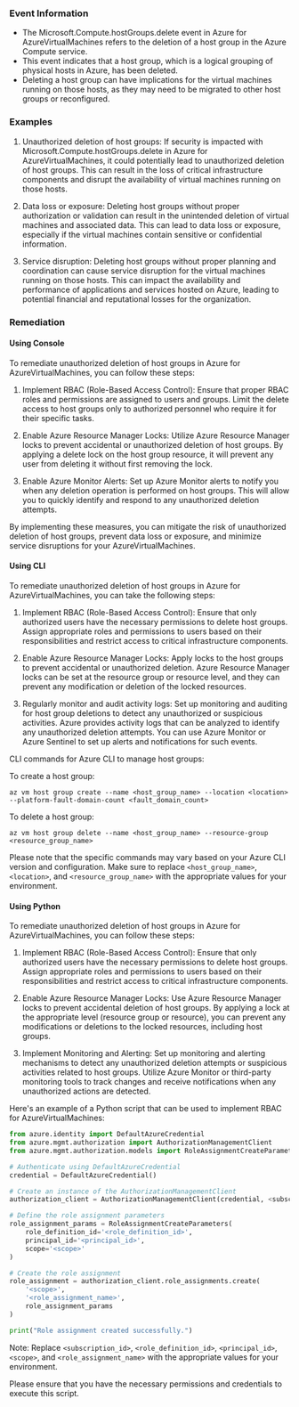 
### Event Information

- The Microsoft.Compute.hostGroups.delete event in Azure for AzureVirtualMachines refers to the deletion of a host group in the Azure Compute service.
- This event indicates that a host group, which is a logical grouping of physical hosts in Azure, has been deleted.
- Deleting a host group can have implications for the virtual machines running on those hosts, as they may need to be migrated to other host groups or reconfigured.


### Examples

1. Unauthorized deletion of host groups: If security is impacted with Microsoft.Compute.hostGroups.delete in Azure for AzureVirtualMachines, it could potentially lead to unauthorized deletion of host groups. This can result in the loss of critical infrastructure components and disrupt the availability of virtual machines running on those hosts.

2. Data loss or exposure: Deleting host groups without proper authorization or validation can result in the unintended deletion of virtual machines and associated data. This can lead to data loss or exposure, especially if the virtual machines contain sensitive or confidential information.

3. Service disruption: Deleting host groups without proper planning and coordination can cause service disruption for the virtual machines running on those hosts. This can impact the availability and performance of applications and services hosted on Azure, leading to potential financial and reputational losses for the organization.

### Remediation

#### Using Console

To remediate unauthorized deletion of host groups in Azure for AzureVirtualMachines, you can follow these steps:

1. Implement RBAC (Role-Based Access Control): Ensure that proper RBAC roles and permissions are assigned to users and groups. Limit the delete access to host groups only to authorized personnel who require it for their specific tasks.

2. Enable Azure Resource Manager Locks: Utilize Azure Resource Manager locks to prevent accidental or unauthorized deletion of host groups. By applying a delete lock on the host group resource, it will prevent any user from deleting it without first removing the lock.

3. Enable Azure Monitor Alerts: Set up Azure Monitor alerts to notify you when any deletion operation is performed on host groups. This will allow you to quickly identify and respond to any unauthorized deletion attempts.

By implementing these measures, you can mitigate the risk of unauthorized deletion of host groups, prevent data loss or exposure, and minimize service disruptions for your AzureVirtualMachines.

#### Using CLI

To remediate unauthorized deletion of host groups in Azure for AzureVirtualMachines, you can take the following steps:

1. Implement RBAC (Role-Based Access Control): Ensure that only authorized users have the necessary permissions to delete host groups. Assign appropriate roles and permissions to users based on their responsibilities and restrict access to critical infrastructure components.

2. Enable Azure Resource Manager Locks: Apply locks to the host groups to prevent accidental or unauthorized deletion. Azure Resource Manager locks can be set at the resource group or resource level, and they can prevent any modification or deletion of the locked resources.

3. Regularly monitor and audit activity logs: Set up monitoring and auditing for host group deletions to detect any unauthorized or suspicious activities. Azure provides activity logs that can be analyzed to identify any unauthorized deletion attempts. You can use Azure Monitor or Azure Sentinel to set up alerts and notifications for such events.

CLI commands for Azure CLI to manage host groups:

To create a host group:
```
az vm host group create --name <host_group_name> --location <location> --platform-fault-domain-count <fault_domain_count>
```

To delete a host group:
```
az vm host group delete --name <host_group_name> --resource-group <resource_group_name>
```

Please note that the specific commands may vary based on your Azure CLI version and configuration. Make sure to replace `<host_group_name>`, `<location>`, and `<resource_group_name>` with the appropriate values for your environment.

#### Using Python

To remediate unauthorized deletion of host groups in Azure for AzureVirtualMachines, you can follow these steps:

1. Implement RBAC (Role-Based Access Control): Ensure that only authorized users have the necessary permissions to delete host groups. Assign appropriate roles and permissions to users based on their responsibilities and restrict access to critical infrastructure components.

2. Enable Azure Resource Manager Locks: Use Azure Resource Manager locks to prevent accidental deletion of host groups. By applying a lock at the appropriate level (resource group or resource), you can prevent any modifications or deletions to the locked resources, including host groups.

3. Implement Monitoring and Alerting: Set up monitoring and alerting mechanisms to detect any unauthorized deletion attempts or suspicious activities related to host groups. Utilize Azure Monitor or third-party monitoring tools to track changes and receive notifications when any unauthorized actions are detected.

Here's an example of a Python script that can be used to implement RBAC for AzureVirtualMachines:

```python
from azure.identity import DefaultAzureCredential
from azure.mgmt.authorization import AuthorizationManagementClient
from azure.mgmt.authorization.models import RoleAssignmentCreateParameters

# Authenticate using DefaultAzureCredential
credential = DefaultAzureCredential()

# Create an instance of the AuthorizationManagementClient
authorization_client = AuthorizationManagementClient(credential, <subscription_id>)

# Define the role assignment parameters
role_assignment_params = RoleAssignmentCreateParameters(
    role_definition_id='<role_definition_id>',
    principal_id='<principal_id>',
    scope='<scope>'
)

# Create the role assignment
role_assignment = authorization_client.role_assignments.create(
    '<scope>',
    '<role_assignment_name>',
    role_assignment_params
)

print("Role assignment created successfully.")
```

Note: Replace `<subscription_id>`, `<role_definition_id>`, `<principal_id>`, `<scope>`, and `<role_assignment_name>` with the appropriate values for your environment.

Please ensure that you have the necessary permissions and credentials to execute this script.


